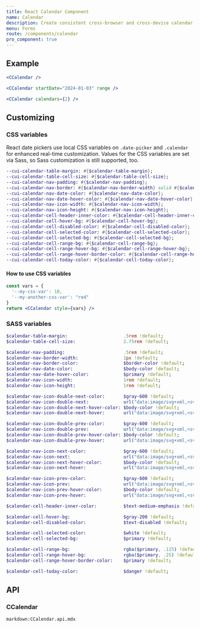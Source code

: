 ```yaml
---
title: React Calendar Component
name: Calendar
description: Create consistent cross-browser and cross-device calendar
menu: Forms
route: /components/calendar
pro_component: true
---
```



## Example

```jsx preview
<CCalendar />
```

```jsx preview
<CCalendar startDate="2024-01-03" range />
```

```jsx preview
<CCalendar calendars={2} />
```

## Customizing

### CSS variables

React date pickers use local CSS variables on `.date-picker` and `.calendar` for enhanced real-time customization. Values for the CSS variables are set via Sass, so Sass customization is still supported, too.

```sass
--cui-calendar-table-margin: #{$calendar-table-margin};
--cui-calendar-table-cell-size: #{$calendar-table-cell-size};
--cui-calendar-nav-padding: #{$calendar-nav-padding};
--cui-calendar-nav-border: #{$calendar-nav-border-width} solid #{$calendar-nav-border-color};
--cui-calendar-nav-date-color: #{$calendar-nav-date-color};
--cui-calendar-nav-date-hover-color: #{$calendar-nav-date-hover-color};
--cui-calendar-nav-icon-width: #{$calendar-nav-icon-width};
--cui-calendar-nav-icon-height: #{$calendar-nav-icon-height};
--cui-calendar-cell-header-inner-color: #{$calendar-cell-header-inner-color};
--cui-calendar-cell-hover-bg: #{$calendar-cell-hover-bg};
--cui-calendar-cell-disabled-color: #{$calendar-cell-disabled-color};
--cui-calendar-cell-selected-color: #{$calendar-cell-selected-color};
--cui-calendar-cell-selected-bg: #{$calendar-cell-selected-bg};
--cui-calendar-cell-range-bg: #{$calendar-cell-range-bg};
--cui-calendar-cell-range-hover-bg: #{$calendar-cell-range-hover-bg};
--cui-calendar-cell-range-hover-border-color: #{$calendar-cell-range-hover-border-color};
--cui-calendar-cell-today-color: #{$calendar-cell-today-color};
```

#### How to use CSS variables

```jsx
const vars = { 
  '--my-css-var': 10,
  '--my-another-css-var': "red" 
}
return <CCalendar style={vars} />
```

### SASS variables

```sass
$calendar-table-margin:                     .5rem !default;
$calendar-table-cell-size:                  2.75rem !default;

$calendar-nav-padding:                      .5rem !default;
$calendar-nav-border-width:                 1px !default;
$calendar-nav-border-color:                 $border-color !default;
$calendar-nav-date-color:                   $body-color !default;
$calendar-nav-date-hover-color:             $primary !default;
$calendar-nav-icon-width:                   1rem !default;
$calendar-nav-icon-height:                  1rem !default;

$calendar-nav-icon-double-next-color:       $gray-600 !default;
$calendar-nav-icon-double-next:             url("data:image/svg+xml,<svg xmlns='http://www.w3.org/2000/svg' viewBox='0 0 512 512' role='img'><polygon fill='#{$calendar-nav-icon-double-next-color}' points='95.314 447.313 72.686 424.687 245.373 252 72.686 79.313 95.314 56.687 290.627 252 95.314 447.313'></polygon><polygon fill='#{$calendar-nav-icon-double-next-color}' points='255.314 447.313 232.686 424.687 405.373 252 232.686 79.313 255.314 56.687 450.627 252 255.314 447.313'></polygon></svg>") !default;
$calendar-nav-icon-double-next-hover-color: $body-color !default;
$calendar-nav-icon-double-next-hover:       url("data:image/svg+xml,<svg xmlns='http://www.w3.org/2000/svg' viewBox='0 0 512 512' role='img'><polygon fill='#{$calendar-nav-icon-double-next-hover-color}' points='95.314 447.313 72.686 424.687 245.373 252 72.686 79.313 95.314 56.687 290.627 252 95.314 447.313'></polygon><polygon fill='#{$calendar-nav-icon-double-next-hover-color}' points='255.314 447.313 232.686 424.687 405.373 252 232.686 79.313 255.314 56.687 450.627 252 255.314 447.313'></polygon></svg>") !default;

$calendar-nav-icon-double-prev-color:       $gray-600 !default;
$calendar-nav-icon-double-prev:             url("data:image/svg+xml,<svg xmlns='http://www.w3.org/2000/svg' viewBox='0 0 512 512' role='img'><polygon fill='#{$calendar-nav-icon-double-prev-color}' points='416.686 447.313 221.373 252 416.686 56.687 439.314 79.313 266.627 252 439.314 424.687 416.686 447.313'></polygon><polygon fill='#{$calendar-nav-icon-double-prev-color}' points='256.686 447.313 61.373 252 256.686 56.687 279.314 79.313 106.627 252 279.314 424.687 256.686 447.313'></polygon></svg>") !default;
$calendar-nav-icon-double-prev-hover-color: $body-color !default;
$calendar-nav-icon-double-prev-hover:       url("data:image/svg+xml,<svg xmlns='http://www.w3.org/2000/svg' viewBox='0 0 512 512' role='img'><polygon fill='#{$calendar-nav-icon-double-prev-hover-color}' points='416.686 447.313 221.373 252 416.686 56.687 439.314 79.313 266.627 252 439.314 424.687 416.686 447.313'></polygon><polygon fill='#{$calendar-nav-icon-double-prev-hover-color}' points='256.686 447.313 61.373 252 256.686 56.687 279.314 79.313 106.627 252 279.314 424.687 256.686 447.313'></polygon></svg>") !default;

$calendar-nav-icon-next-color:              $gray-600 !default;
$calendar-nav-icon-next:                    url("data:image/svg+xml,<svg xmlns='http://www.w3.org/2000/svg' viewBox='0 0 512 512' role='img'><polygon fill='#{$calendar-nav-icon-next-color}' points='179.313 451.313 156.687 428.687 329.372 256 156.687 83.313 179.313 60.687 374.627 256 179.313 451.313'></polygon></svg>") !default;
$calendar-nav-icon-next-hover-color:        $body-color !default;
$calendar-nav-icon-next-hover:              url("data:image/svg+xml,<svg xmlns='http://www.w3.org/2000/svg' viewBox='0 0 512 512' role='img'><polygon fill='#{$calendar-nav-icon-next-hover-color}' points='179.313 451.313 156.687 428.687 329.372 256 156.687 83.313 179.313 60.687 374.627 256 179.313 451.313'></polygon></svg>") !default;

$calendar-nav-icon-prev-color:              $gray-600 !default;
$calendar-nav-icon-prev:                    url("data:image/svg+xml,<svg xmlns='http://www.w3.org/2000/svg' viewBox='0 0 512 512' role='img'><polygon fill='#{$calendar-nav-icon-prev-color}' points='324.687 451.313 129.373 256 324.687 60.687 347.313 83.313 174.628 256 347.313 428.687 324.687 451.313'></polygon></svg>") !default;
$calendar-nav-icon-prev-hover-color:        $body-color !default;
$calendar-nav-icon-prev-hover:              url("data:image/svg+xml,<svg xmlns='http://www.w3.org/2000/svg' viewBox='0 0 512 512' role='img'><polygon fill='#{$calendar-nav-icon-prev-hover-color}' points='324.687 451.313 129.373 256 324.687 60.687 347.313 83.313 174.628 256 347.313 428.687 324.687 451.313'></polygon></svg>") !default;

$calendar-cell-header-inner-color:          $text-medium-emphasis !default;

$calendar-cell-hover-bg:                    $gray-200 !default;
$calendar-cell-disabled-color:              $text-disabled !default;

$calendar-cell-selected-color:              $white !default;
$calendar-cell-selected-bg:                 $primary !default;

$calendar-cell-range-bg:                    rgba($primary, .125) !default;
$calendar-cell-range-hover-bg:              rgba($primary, .25) !default;
$calendar-cell-range-hover-border-color:    $primary !default;

$calendar-cell-today-color:                 $danger !default;
```

## API

### CCalendar

`markdown:CCalendar.api.mdx`
